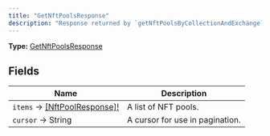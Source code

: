 ```yaml
---
title: "GetNftPoolsResponse"
description: "Response returned by `getNftPoolsByCollectionAndExchange` and `getNftPoolsByOwner`."
---
```


**Type:** [GetNftPoolsResponse](/api-reference/types/getnftpoolsresponse)

## Fields

| Name | Description |
|------|-------------|
| `items` → [[NftPoolResponse]!](/api-reference/types/nftpoolresponse) | A list of NFT pools. |
| `cursor` → String | A cursor for use in pagination. |

